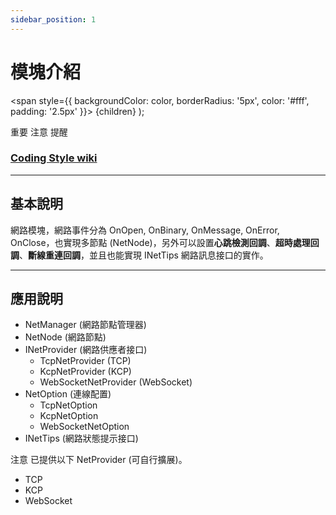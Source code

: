 ```yaml
---
sidebar_position: 1
---
```


# 模塊介紹

  <span
    style={{
      backgroundColor: color,
      borderRadius: '5px',
      color: '#fff',
      padding: '2.5px'
    }}>
    {children}
  </span>
);

<Highlight color="#ff2f00">重要</Highlight> <Highlight color="#0373fc">注意</Highlight> <Highlight color="#00d679">提醒</Highlight>

### [Coding Style wiki](https://github.com/michael811125/OxGFrame/wiki/Coding-Style)

---

## 基本說明

網路模塊，網路事件分為 OnOpen, OnBinary, OnMessage, OnError, OnClose，也實現多節點 (NetNode)，另外可以設置**心跳檢測回調**、**超時處理回調**、**斷線重連回調**，並且也能實現 INetTips 網路訊息接口的實作。

---

## 應用說明

- NetManager (網路節點管理器)
- NetNode (網路節點)
- INetProvider (網路供應者接口)
  - TcpNetProvider (TCP)
  - KcpNetProvider (KCP)
  - WebSocketNetProvider (WebSocket)
- NetOption (連線配置)
  - TcpNetOption
  - KcpNetOption
  - WebSocketNetOption 
- INetTips (網路狀態提示接口)

<Highlight color="#0373fc">注意</Highlight> 已提供以下 NetProvider (可自行擴展)。
- TCP
- KCP
- WebSocket

